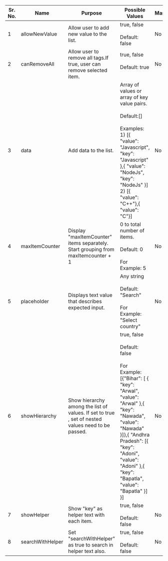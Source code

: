 
|Sr. No.   |  Name | Purpose   | Possible Values  |Mandatory|
|---|---|---|---|---|
| 1  | allowNewValue  | Allow user to add new value to the list. |true, false<br/><br/> Default: false |No|
| 2  | canRemoveAll  | Allow user to remove all tags.If true, user can remove selected item.|true, false<br/><br/> Default: true<br/><br/> |No|
| 3  | data | Add data to the list.|Array of values or array of key value pairs.<br/><br/>Default:[]<br/><br/>Examples:<br/>1)  [{ "value": "Javascript", "key": "Javascript" },{ "value": "NodeJs", "key": "NodeJs" }]<br/>2) [{ "value": "C++"},{ "value": "C"}]|No|
| 4  | maxItemCounter  | Display "maxItemCounter" items separately. Start grouping from maxItemcounter + 1 |0 to total number of items.<br/><br/>  Default: 0<br/><br/>For Example: 5 |No|
| 5  |  placeholder | Displays text value that describes expected input.  |Any string <br /><br />Default: "Search"<br/><br/>For Example: "Select country"|No|
| 6  | showHierarchy  | Show hierarchy among the list of values. If set to true , set of nested values need to be passed. |true, false<br/><br/> Default: false<br/><br/>For Example:<br/>[{"Bihar": [ { "key": "Arwal", "value": "Arwal" },{ "key": "Nawada", "value": "Nawada" }]},{ "Andhra Pradesh": [{ "key": "Adoni", "value": "Adoni" },{ "key": "Bapatla", "value": "Bapatla" }] }]|No|
| 7  | showHelper |Show "key" as helper text with each item. |true, false<br/><br/> Default: false |No|
| 8  | searchWithHelper |Set "searchWithHelper" as true to search in helper text also.|true, false<br/><br/> Default: false |No|